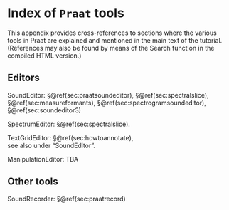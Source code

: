 # Index of `Praat` tools {#app-praat}

This appendix provides cross-references to sections where the various tools in Praat are explained and mentioned in the main text of the tutorial. (References may also be found by means of the Search function in the compiled HTML version.)

## Editors

SoundEditor: 
§\@ref(sec:praatsoundeditor),
§\@ref(sec:spectralslice),
§\@ref(sec:measureformants),
§\@ref(sec:spectrogramsoundeditor),
§\@ref(sec:soundeditor3)

SpectrumEditor: 
§\@ref(sec:spectralslice).

TextGridEditor:
§\@ref(sec:howtoannotate), \
see also under "SoundEditor".

ManipulationEditor:
TBA

## Other tools

SoundRecorder: 
§\@ref(sec:praatrecord)

